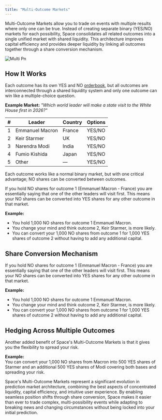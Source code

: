 ```yaml
---
title: "Multi-Outcome Markets"
---
```


Multi-Outcome Markets allow you to trade on events with multiple results where only one can be true. Instead of creating separate binary (YES/NO) markets for each possibility, Space consolidates all related outcomes into a single unified market with shared liquidity. This architecture improves capital efficiency and provides deeper liquidity by linking all outcomes together through a share conversion mechanism.

![Multi Pn](/images/multi.png)

## How It Works

Each outcome has its own YES and NO [orderbook](/features/clob), but all outcomes are interconnected through a shared liquidity system and only one outcome can win like a multiple-choice question.

**Example Market:** _"Which world leader will make a state visit to the White House first in 2026?"_

| **#** | **Leader**      | **Country** | **Options** |
| ----: | --------------- | ----------- | ----------- |
| 1     | Emmanuel Macron | France      | YES/NO      |
| 2     | Keir Starmer    | UK          | YES/NO      |
| 3     | Narendra Modi   | India       | YES/NO      |
| 4     | Fumio Kishida   | Japan       | YES/NO      |
| 5     | Other           | —           | YES/NO      |

Each outcome works like a normal binary market, but with one critical advantage; NO shares can be converted between outcomes.

If you hold NO shares for outcome 1 (Emmanuel Macron - France) you are essentially saying that one of the other leaders will visit first. This means your NO shares can be converted into YES shares for any other outcome in that market.

**Example:**

- You hold 1,000 NO shares for outcome 1 Emmanuel Macron.
- You change your mind and think outcome 2, Keir Starmer, is more likely.
- You can convert your 1,000 NO shares from outcome 1 for 1,000 YES shares of outcome 2 without having to add any additional capital.

## Share Conversion Mechanism

If you hold NO shares for outcome 1 (Emmanuel Macron - France) you are essentially saying that one of the other leaders will visit first. This means your NO shares can be converted into YES shares for any other outcome in that market.

**Example:**

- You hold 1,000 NO shares for outcome 1 Emmanuel Macron.
- You change your mind and think outcome 2, Keir Starmer, is more likely.
- You can convert your 1,000 NO shares from outcome 1 for 1,000 YES shares of outcome 2 without having to add any additional capital.

## Hedging Across Multiple Outcomes

Another added benefit of Space's Multi-Outcome Markets is that it gives you the flexibility to spread your risk.

**Example:**\
You can convert your 1,000 NO shares from Macron into 500 YES shares of Starmer and an additional 500 YES shares of Modi covering both bases and spreading your risk.

Space's Multi-Outcome Markets represent a significant evolution in prediction market architecture, combining the best aspects of concentrated liquidity, capital efficiency, and intuitive user experience. By enabling seamless position shifts through share conversion, Space makes it easier than ever to trade complex, multi-possibility events while adapting to breaking news and changing circumstances without being locked into your initial prediction.